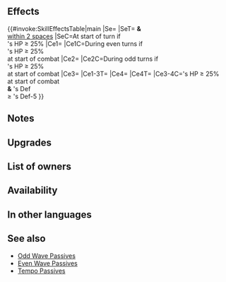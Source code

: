 {{Weapon Infobox
|tagid=SID_南国のホラ貝＋
|intID=4195
|image=wep_ax152
|exclusive=0
|weaponType=Axe
|cost=300
|might=14
|range=1
|effect=At start of turn, if unit's HP ≥ 25%, grants Atk/Def+6 to unit and allies within 2 spaces of unit for 1 turn.<br><br>At start of combat, if unit's HP ≥ 25% and it is an even-numbered turn, grants Atk/Def+5 to unit during combat. At start of combat, if unit's HP ≥ 25% and it is an odd-numbered turn, grants Atk/Def+11 to unit during combat.<br><br>At start of combat, if unit's HP ≥ 25% and unit's Def ≥ foe's Def - 5, neutralizes effects that grant "Special cooldown charge +X" to foe or inflict "Special cooldown charge -X" on unit.
|required=Tropical Conch
|refinePaths=default
|refineSP=350
|refineMedals=500
|refineStones=50
|upgradedStatModifiers=0,14,0,0,0
|refineStatsAtk=5,2,0,0,0
|refineStatsSpd=5,0,3,0,0
|refineStatsDef=5,0,0,4,0
|refineStatsRes=5,0,0,0,4
|properties=
}}
==Effects==
{{#invoke:SkillEffectsTable|main
|Se={{Eft|Bonuses|Atk/Def|6}}
|SeT={{Tgt|Unit}} '''&''' {{Tgt|Allies}}<br>[[within 2 spaces]]
|SeC=At start of turn if<br>{{Tgt|Unit}}'s HP ≥ 25%
|Ce1={{Eft|Temporary buffs|Atk/Def|5}}
|Ce1C=During even turns if<br>{{Tgt|Unit}}'s HP ≥ 25%<br>at start of combat
|Ce2={{Eft|Temporary buffs|Atk/Def|11}}
|Ce2C=During odd turns if<br>{{Tgt|Unit}}'s HP ≥ 25%<br>at start of combat
|Ce3={{Eft|Neutralize Guard}}
|Ce1-3T={{Tgt|Unit}}
|Ce4={{Eft|Neutralize Accelerate Charge}}
|Ce4T={{Tgt|Foe}}
|Ce3-4C={{Tgt|Unit}}'s HP ≥ 25%<br>at start of combat<br>'''&''' {{Tgt|Unit}}'s Def<br>≥ {{Tgt|Foe}}'s Def-5 
}}

==Notes==
{{Bonuses}}
{{Temporary buffs}}
{{CooldownChargePlusNeutralization}}
{{CooldownChargeMinusNeutralization}}
==Upgrades==
{{Weapon Upgrade List}}
==List of owners==
{{Skill Hero List}}
==Availability==
{{PassiveFocusList}}
{{PassiveDistributionList}}
{{PassiveCombatManualList}}
==In other languages==
{{OtherLanguages
|english=Tropical Conch
|japanese=南国のほら貝
|german=Tropenmuschel
|spanishEU=Caracola marina
|spanishLA=Caracola marina
|french=Conque tropicale
|italian=Conchiglia estiva
|chineseTW=南國法螺
|portuguese=Concha tropical
}}
==See also==
{{See also skills|cond=Description LIKE '%start of%turns%grants%+%for 1 turn%' AND Exclusive='1'}}
* [[Odd Wave Passives]]
* [[Even Wave Passives]]
* [[Tempo Passives]]
{{Weapons Navbox}}
